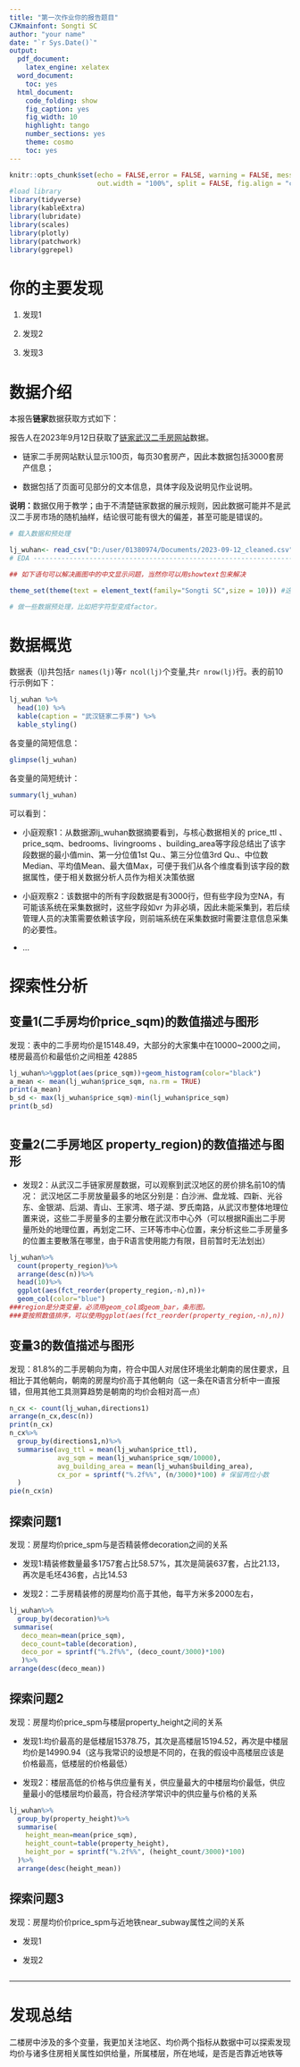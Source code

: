 ---
title: "第一次作业你的报告题目"
CJKmainfont: Songti SC
author: "your name"
date: "`r Sys.Date()`"
output:
  pdf_document:
    latex_engine: xelatex
  word_document:
    toc: yes
  html_document:
    code_folding: show
    fig_caption: yes
    fig_width: 10
    highlight: tango
    number_sections: yes
    theme: cosmo
    toc: yes
---
```{r setup, include = FALSE,echo = FALSE}
knitr::opts_chunk$set(echo = FALSE,error = FALSE, warning = FALSE, message = FALSE,
                      out.width = "100%", split = FALSE, fig.align = "center")
#load library
library(tidyverse)
library(kableExtra)
library(lubridate)
library(scales)
library(plotly)
library(patchwork)
library(ggrepel)
```

# 你的主要发现

1. 发现1

1. 发现2
  
1. 发现3
    

# 数据介绍

本报告**链家**数据获取方式如下：
    
报告人在2023年9月12日获取了[链家武汉二手房网站](https://wh.lianjia.com/ershoufang/)数据。
    
- 链家二手房网站默认显示100页，每页30套房产，因此本数据包括3000套房产信息；
    
- 数据包括了页面可见部分的文本信息，具体字段及说明见作业说明。

 **说明：**数据仅用于教学；由于不清楚链家数据的展示规则，因此数据可能并不是武汉二手房市场的随机抽样，结论很可能有很大的偏差，甚至可能是错误的。
    
```{r}
# 载入数据和预处理

lj_wuhan<- read_csv("D:/user/01380974/Documents/2023-09-12_cleaned.csv")
# EDA ---------------------------------------------------------------------

## 如下语句可以解决画图中的中文显示问题，当然你可以用showtext包来解决

theme_set(theme(text = element_text(family="Songti SC",size = 10))) #这里family设置成你系统中的中文字体名。

# 做一些数据预处理，比如把字符型变成factor。

```

# 数据概览

数据表（lj)共包括`r names(lj)`等`r ncol(lj)`个变量,共`r nrow(lj)`行。表的前10行示例如下：

```{r}
lj_wuhan %>% 
  head(10) %>%
  kable(caption = "武汉链家二手房") %>% 
  kable_styling()
```

各变量的简短信息：
```{r}
glimpse(lj_wuhan)
```

各变量的简短统计：
```{r}
summary(lj_wuhan)
```

可以看到：

- 小庭观察1：从数据源lj_wuhan数据摘要看到，与核心数据相关的 price_ttl 、price_sqm、bedrooms、livingrooms 、building_area等字段总结出了该字段数据的最小值min、第一分位值1st Qu.、第三分位值3rd Qu.、中位数Median、平均值Mean、最大值Max，可便于我们从各个维度看到该字段的数据属性，便于相关数据分析人员作为相关决策依据

- 小庭观察2：该数据中的所有字段数据是有3000行，但有些字段为空NA，有可能该系统在采集数据时，这些字段如vr 为非必填，因此未能采集到，若后续管理人员的决策需要依赖该字段，则前端系统在采集数据时需要注意信息采集的必要性。

- ...

# 探索性分析

## 变量1(二手房均价price_sqm)的数值描述与图形

发现：表中的二手房均价是15148.49，大部分的大家集中在10000~2000之间，楼房最高价和最低价之间相差 42885

```{r}
lj_wuhan%>%ggplot(aes(price_sqm))+geom_histogram(color="black")
a_mean <- mean(lj_wuhan$price_sqm, na.rm = TRUE)  
print(a_mean)
b_sd <- max(lj_wuhan$price_sqm)-min(lj_wuhan$price_sqm)
print(b_sd)
       
```

## 变量2(二手房地区 property_region)的数值描述与图形
- 发现2：从武汉二手链家房屋数据，可以观察到武汉地区的房价排名前10的情况：
武汉地区二手房放量最多的地区分别是：白沙洲、盘龙城、四新、光谷东、金银湖、后湖、青山、王家湾、塔子湖、罗氏南路，从武汉市整体地理位置来说，这些二手房量多的主要分散在武汉市中心外（可以根据R画出二手房量所处的地理位置，再划定二环、三环等市中心位置，来分析这些二手房量多的位置主要散落在哪里，由于R语言使用能力有限，目前暂时无法划出）


```{r}
lj_wuhan%>%
  count(property_region)%>%
  arrange(desc(n))%>%
  head(10)%>%
  ggplot(aes(fct_reorder(property_region,-n),n))+
  geom_col(color="blue")
###region是分类变量，必须用geom_col或geom_bar，条形图。
###要按照数值排序，可以使用ggplot(aes(fct_reorder(property_region,-n),n))
```






## 变量3的数值描述与图形

发现：81.8%的二手房朝向为南，符合中国人对居住环境坐北朝南的居住要求，且相比于其他朝向，朝南的房屋均价高于其他朝向（这一条在R语言分析中一直报错，但用其他工具测算趋势是朝南的均价会相对高一点）
```{r}
n_cx <- count(lj_wuhan,directions1)
arrange(n_cx,desc(n))
print(n_cx)
n_cx%>%
  group_by(directions1,n)%>%
  summarise(avg_ttl = mean(lj_wuhan$price_ttl),
            avg_sqm = mean(lj_wuhan$price_sqm/10000),
            avg_building_area = mean(lj_wuhan$building_area),
            cx_por = sprintf("%.2f%%", (n/3000)*100) # 保留两位小数
  )
pie(n_cx$n)


```


## 探索问题1

发现：房屋均价price_spm与是否精装修decoration之间的关系

- 发现1:精装修数量最多1757套占比58.57%，其次是简装637套，占比21.13，再次是毛坯436套，占比14.53

- 发现2：二手房精装修的房屋均价高于其他，每平方米多2000左右，

```{r}
lj_wuhan%>%
  group_by(decoration)%>%
 summarise(
   deco_mean=mean(price_sqm),
   deco_count=table(decoration),
   deco_por = sprintf("%.2f%%", (deco_count/3000)*100)
   )%>%
arrange(desc(deco_mean))
```



## 探索问题2

发现：房屋均价price_spm与楼层property_height之间的关系

- 发现1:均价最高的是低楼层15378.75，其次是高楼层15194.52，再次是中楼层均价是14990.94（这与我常识的设想是不同的，在我的假设中高楼层应该是价格最高，低楼层的价格最低）

- 发现2：楼层高低的价格与供应量有关，供应量最大的中楼层均价最低，供应量最小的低楼层均价最高，符合经济学常识中的供应量与价格的关系

```{r}
lj_wuhan%>%
  group_by(property_height)%>%
  summarise(
    height_mean=mean(price_sqm),
    height_count=table(property_height),
    height_por = sprintf("%.2f%%", (height_count/3000)*100)
  )%>%
  arrange(desc(height_mean))
```



## 探索问题3

发现：房屋均价价price_spm与近地铁near_subway属性之间的关系

- 发现1

- 发现2
```{r}

```


---

# 发现总结

二楼房中涉及的多个变量，我更加关注地区、均价两个指标从数据中可以探索发现均价与诸多住房相关属性如供给量，所属楼层，所在地域，是否是否靠近地铁等



